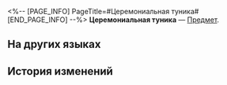 <%-- [PAGE_INFO]
PageTitle=#Церемониальная туника#
[END_PAGE_INFO] --%>
{{Предмет Инфобокс
|id          = 262014
|Изображение = Предмет Церемониальная туника.png
|Тип         = 
|Инвентарь   = 
|Редкость    = 3
|Эффект      = 
|Описание    = Одежда вашего геозавра, жреческая модель.
}}
{{Описание|«Тише, геозавр молится! Какой верующий малыш».}}
'''Церемониальная туника''' — [[Предмет]].

==На других языках==
{{На других языках
|en   = Sacrament Prayer Robe
|zhs  = 祝祭祷袍
|zht  = 祝祭禱袍
|ja   = 祝祭のスカーフ
|ko   = 축제 기도복
|es   = Túnica de oración
|fr   = Tunique d'oraison
|ru   = Церемониальная туника
|th   = ชุดคลุมพิธีอธิษฐาน
|vi   = Áo Choàng Tế Lễ
|de   = Zeremonielle Robe
|id   = Jubah Persembahan
|pt   = Manto de Oração do Sacramento
}}

==История изменений==
{{История изменений|3.6}}
